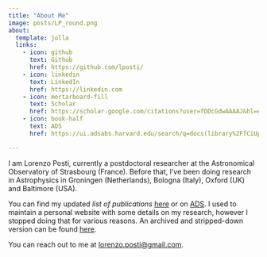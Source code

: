 ```yaml
---
title: "About Me"
image: posts/LP_round.png
about:
  template: jolla
  links:
    - icon: github
      text: Github
      href: https://github.com/lposti/
    - icon: linkedin
      text: LinkedIn
      href: https://linkedin.com
    - icon: mortarboard-fill
      text: Scholar
      href: https://scholar.google.com/citations?user=fDDcGdwAAAAJ&hl=en
    - icon: book-half
      text: ADS
      href: https://ui.adsabs.harvard.edu/search/q=docs(library%2FfCiUp3W_T7qXYNboezCKAg)&sort=date%20desc%2C%20bibcode%20desc&p_=0

---
```


I am Lorenzo Posti, currently a postdoctoral researcher at the Astronomical Observatory
of Strasbourg (France). Before that, I've been doing research in Astrophysics in
Groningen (Netherlands), Bologna (Italy), Oxford (UK) and Baltimore (USA).

You can find my updated *list of publications* [here](lop.qmd) or on
[ADS](https://ui.adsabs.harvard.edu/user/libraries/fCiUp3W_T7qXYNboezCKAg).
I used to maintain a personal website with some details on my research, however I stopped
doing that for various reasons. An archived and stripped-down version can be found
[here](https://web.archive.org/web/20210624122158/http://astro.u-strasbg.fr/~posti/).

You can reach out to me at [lorenzo.posti@gmail.com](mailto:lorenzo.posti@gmail.com).
